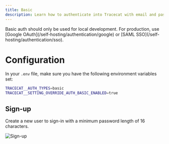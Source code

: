 ```yaml
---
title: Basic
description: Learn how to authenticate into Tracecat with email and password.
---
```


<Warning>
  Basic auth should only be used for local development.
  For production, use [Google OAuth](/self-hosting/authentication/google) or [SAML SSO](/self-hosting/authentication/sso).
</Warning>

# Configuration

In your `.env` file, make sure you have the following environment variables set:

```bash
TRACECAT__AUTH_TYPES=basic
TRACECAT__SETTING_OVERRIDE_AUTH_BASIC_ENABLED=true
```

## Sign-up

Create a new user to sign-in with a minimum password length of 16 characters.

![Sign-up](/img/self-hosting/signup.png)
